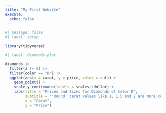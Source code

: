 ```yaml
---
title: "My First Website"
execute: 
  echo: false
---
```

```r
#| message: false
#| label: setup

library(tidyverse)
```

```r
#| label: diamonds-plot

diamonds |> 
  filter(z != 0) |> 
  filter(color == "D") |> 
  ggplot(aes(x = carat, y = price, color = cut)) + 
    geom_point() +
    scale_y_continuous(labels = scales::dollar) +
    labs(title = "Prices and Sizes for Diamonds of Color D",
         subtitle = "'Round' carat values like 1, 1.5 and 2 are more common.",
         x = "Carat",
         y = "Price")
```

